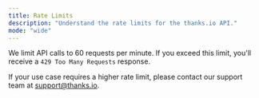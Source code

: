 ```yaml
---
title: Rate Limits
description: "Understand the rate limits for the thanks.io API."
mode: "wide"
---
```


We limit API calls to 60 requests per minute. If you exceed this limit, you'll receive a `429 Too Many Requests` response. 

If your use case requires a higher rate limit, please contact our support team at [support@thanks.io](mailto:support@thanks.io).